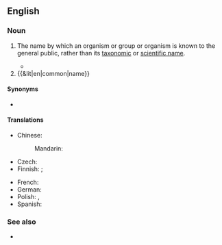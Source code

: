 ==English==

===Noun===
{{wikipedia}}
{{en-noun}}

# {{lb|en|taxonomy}} The name by which an organism or group or organism is known to the general public, rather than its [[taxonomic]] or [[scientific name]].
#* {{quote-journal|1=en|year=2016|author=James Lambert|title=Ornithonymy and Lexicographical Selection Criteria|journal=International Journal of Lexicography|volume=30|issue=1|page=39–62|text=From the point of view of biology, a bird has both a scientific name and a '''common name'''.}}
# {{&lit|en|common|name}}

====Synonyms====
* {{l|en|vernacular name}}

====Translations====
{{trans-top|a name by which a species is known to the general public}}
* Chinese:
*: Mandarin: {{t+|cmn|俗名|tr=súmíng}}
* Czech: {{t|cs|obecné jméno}}
* Finnish: {{t|fi|[[yleiskielinen]] [[nimi]]}}; {{t|fi|[[kansanomainen]] [[nimi]]}}
{{trans-mid}}
* French: {{t+|fr|nom vernaculaire}}
* German: {{t+|de|Trivialname|m}}
* Polish: {{t|pl|nazwa zwyczajowa|f}}, {{t|pl|nazwa popularna|f}}
* Spanish: {{t+|es|nombre común|m}}
{{trans-bottom}}

===See also===
* {{l|en|scientific name}}